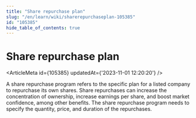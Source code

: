 ```yaml
---
title: "Share repurchase plan"
slug: "/en/learn/wiki/sharerepurchaseplan-105385"
id: "105385"
hide_table_of_contents: true
---
```



# Share repurchase plan

<ArticleMeta id={105385} updatedAt={'2023-11-01 12:20:20'} />
<div className='border-solid border-b border-t-0 my-4 border-[var(--ifm-color-gray-300)]' />

A share repurchase program refers to the specific plan for a listed company to repurchase its own shares. Share repurchases can increase the concentration of ownership, increase earnings per share, and boost market confidence, among other benefits. The share repurchase program needs to specify the quantity, price, and duration of the repurchases.
